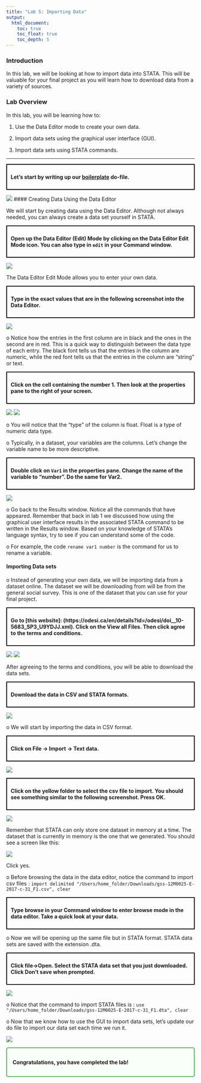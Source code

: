```yaml
---
title: "Lab 5: Importing Data"
output: 
  html_document:
    toc: true
    toc_float: true
    toc_depth: 5
---
```

### Introduction
In this lab, we will be looking at how to import data into STATA. This will be valuable for your final project as you will learn how to download data from a variety of sources.  

### Lab Overview 
In this lab, you will be learning how to: 

1. Use the Data Editor mode to create your own data.  

2. Import data sets using the graphical user interface (GUI).  

3. Import data sets using STATA commands.  

<hr>  

<div style="border: 2px solid black; padding: 10px; margin: 10px 0;">
<strong>Let’s start by writing up our <a href="cheatsheets.html">boilerplate</a> do-file.</strong>
</div>

![](/Users/home_folder/econ5060_website/images/lab_5/Picture1.png)
#### Creating Data Using the Data Editor

We will start by creating data using the Data Editor. Although not always needed, you can always create a data set yourself in STATA.

<div style="border: 2px solid black; padding: 10px; margin: 10px 0;">
<strong>Open up the Data Editor (Edit) Mode by clicking on the Data Editor Edit Mode icon. You can also type in `edit` in your Command window.</strong>
</div>

![](/Users/home_folder/econ5060_website/images/lab_5/Picture2.png)

The Data Editor Edit Mode allows you to enter your own data.

<div style="border: 2px solid black; padding: 10px; margin: 10px 0;">
<strong>Type in the exact values that are in the following screenshot into the Data Editor.</strong>
</div>

![](/Users/home_folder/econ5060_website/images/lab_5/Picture3.png)

o Notice how the entries in the first column are in black and the ones in the second are in red. This is a quick way to distinguish between the data type of each entry. The black font tells us that the entries in the column are numeric, while the red font tells us that the entries in the column are “string” or text.

<div style="border: 2px solid black; padding: 10px; margin: 10px 0;">
<strong>Click on the cell containing the number 1. Then look at the properties pane to the right of your screen.</strong>
</div>

![](/Users/home_folder/econ5060_website/images/lab_5/Picture4.png)
![](/Users/home_folder/econ5060_website/images/lab_5/Picture5.png)

o You will notice that the “type” of the column is float. Float is a type of numeric data type.

o Typically, in a dataset, your variables are the columns. Let’s change the variable name to be more descriptive. 

<div style="border: 2px solid black; padding: 10px; margin: 10px 0;">
<strong>Double click on `Var1` in the properties pane. Change the name of the variable to “number”. Do the same for Var2.</strong>
</div>

![](/Users/home_folder/econ5060_website/images/lab_5/Picture6.png)

o Go back to the Results window. Notice all the commands that have appeared. Remember that back in lab 1 we discussed how using the graphical user interface results in the associated STATA command to be written in the Results window. Based on your knowledge of STATA’s language syntax, try to see if you can understand some of the code. 

o For example, the code `rename var1 number` is the command for us to rename a variable. 

#### Importing Data sets
o Instead of generating your own data, we will be importing data from a dataset online. The dataset we will be downloading from will be from the general social survey. This is one of the dataset that you can use for your final project. 

<div style="border: 2px solid black; padding: 10px; margin: 10px 0;">
<strong>Go to [this website]: (https://odesi.ca/en/details?id=/odesi/doi__10-5683_SP3_U9YDJJ.xml). Click on the View all Files. Then click agree to the terms and conditions.</strong>
</div>

![](/Users/home_folder/econ5060_website/images/lab_5/Picture7.png)
![](/Users/home_folder/econ5060_website/images/lab_5/Picture8.png)

After agreeing to the terms and conditions, you will be able to download the data sets.

<div style="border: 2px solid black; padding: 10px; margin: 10px 0;">
<strong>Download the data in CSV and STATA formats.</strong>
</div>

![](/Users/home_folder/econ5060_website/images/lab_5/Picture9.png)

o We will start by importing the data in CSV format. 

<div style="border: 2px solid black; padding: 10px; margin: 10px 0;">
<strong>Click on File -> Import -> Text data.</strong>
</div>

![](/Users/home_folder/econ5060_website/images/lab_5/Picture10.png)

<div style="border: 2px solid black; padding: 10px; margin: 10px 0;">
<strong>Click on the yellow folder to select the csv file to import. You should see something similar to the following screenshot. Press OK.</strong>
</div>

![](/Users/home_folder/econ5060_website/images/lab_5/Picture11.png)

Remember that STATA can only store one dataset in memory at a time. The dataset that is currently in memory is the one that we generated. You should see a screen like this: 

![](/Users/home_folder/econ5060_website/images/lab_5/Picture12.png)

Click yes.

o Before browsing the data in the data editor, notice the command to import csv files : `import delimited "/Users/home_folder/Downloads/gss-12M0025-E-2017-c-31_F1.csv", clear` 

<div style="border: 2px solid black; padding: 10px; margin: 10px 0;">
<strong>Type browse in your Command window to enter browse mode in the data editor. Take a quick look at your data.</strong>
</div>

o Now we will be opening up the same file but in STATA format. STATA data sets are saved with the extension .dta.

<div style="border: 2px solid black; padding: 10px; margin: 10px 0;">
<strong>Click file->Open. Select the STATA data set that you just downloaded. Click Don’t save when prompted.</strong>
</div>

![](/Users/home_folder/econ5060_website/images/lab_5/Picture13.png)

o Notice that the command to import STATA files is : `use "/Users/home_folder/Downloads/gss-12M0025-E-2017-c-31_F1.dta", clear`

o Now that we know how to use the GUI to import data sets, let’s update our do file to import our data set each time we run it. 

![](/Users/home_folder/econ5060_website/images/lab_5/Picture14.png)

<div style="border: 2px solid #4CAF50; padding: 15px; border-radius: 5px; background-color: #f9fff9;">
<b>Congratulations, you have completed the lab!</b>
</div>

<div class="tocify-extend-page" data-unique="tocify-extend-page" style="height: 0;"></div>
